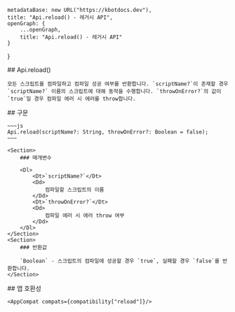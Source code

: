 
    metadataBase: new URL("https://kbotdocs.dev"),
    title: "Api.reload() - 레거시 API",
    openGraph: {
        ...openGraph,
        title: "Api.reload() - 레거시 API"
    }
}

<Section>
    ## Api.reload()

    모든 스크립트를 컴파일하고 컴파일 성공 여부를 반환합니다. `scriptName?`이 존재할 경우 `scriptName?` 이름의 스크립트에 대해 동작을 수행합니다. `throwOnError?`의 값이 `true`일 경우 컴파일 에러 시 에러를 throw합니다.
</Section>
<Section>
    ## 구문

    ~~~js
    Api.reload(scriptName?: String, throwOnError?: Boolean = false);
    ~~~

    <Section>
        ### 매개변수

        <Dl>
            <Dt>`scriptName?`</Dt>
            <Dd>
                컴파일할 스크립트의 이름
            </Dd>
            <Dt>`throwOnError?`</Dt>
            <Dd>
                컴파일 에러 시 에러 throw 여부
            </Dd>
        </Dl>
    </Section>
    <Section>
        ### 반환값

        `Boolean` - 스크립트의 컴파일에 성공할 경우 `true`, 실패할 경우 `false`를 반환합니다.
    </Section>
</Section>
<Section>
    ## 앱 호환성

    <AppCompat compats={compatibility["reload"]}/>
</Section>